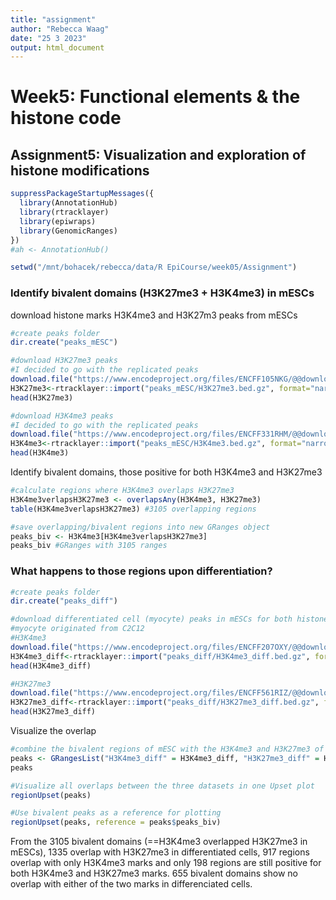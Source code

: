 ```yaml
---
title: "assignment"
author: "Rebecca Waag"
date: "25 3 2023"
output: html_document
---
```

# Week5: Functional elements & the histone code

## Assignment5: Visualization and exploration of histone modifications

```r
suppressPackageStartupMessages({
  library(AnnotationHub)
  library(rtracklayer)
  library(epiwraps)
  library(GenomicRanges)
})
#ah <- AnnotationHub()
```


```r
setwd("/mnt/bohacek/rebecca/data/R EpiCourse/week05/Assignment")
```

### Identify bivalent domains (H3K27me3 + H3K4me3) in mESCs

download histone marks H3K4me3 and H3K27m3 peaks from mESCs
```r
#create peaks folder
dir.create("peaks_mESC")

#download H3K27me3 peaks
#I decided to go with the replicated peaks
download.file("https://www.encodeproject.org/files/ENCFF105NKG/@@download/ENCFF105NKG.bed.gz",dest="peaks_mESC/H3K27me3.bed.gz")
H3K27me3<-rtracklayer::import("peaks_mESC/H3K27me3.bed.gz", format="narrowPeak")
head(H3K27me3)

#download H3K4me3 peaks
#I decided to go with the replicated peaks
download.file("https://www.encodeproject.org/files/ENCFF331RHM/@@download/ENCFF331RHM.bed.gz",dest="peaks_mESC/H3K4me3.bed.gz")
H3K4me3<-rtracklayer::import("peaks_mESC/H3K4me3.bed.gz", format="narrowPeak")
head(H3K4me3)
```

Identify bivalent domains, those positive for both H3K4me3 and H3K27me3

```r
#calculate regions where H3K4me3 overlaps H3K27me3
H3K4me3verlapsH3K27me3 <- overlapsAny(H3K4me3, H3K27me3)
table(H3K4me3verlapsH3K27me3) #3105 overlapping regions

#save overlapping/bivalent regions into new GRanges object
peaks_biv <- H3K4me3[H3K4me3verlapsH3K27me3]
peaks_biv #GRanges with 3105 ranges

```

### What happens to those regions upon differentiation?

```r
#create peaks folder
dir.create("peaks_diff")

#download differentiated cell (myocyte) peaks in mESCs for both histone marks
#myocyte originated from C2C12
#H3K4me3
download.file("https://www.encodeproject.org/files/ENCFF207OXY/@@download/ENCFF207OXY.bed.gz",dest="peaks_diff/H3K4me3_diff.bed.gz")
H3K4me3_diff<-rtracklayer::import("peaks_diff/H3K4me3_diff.bed.gz", format="narrowPeak")
head(H3K4me3_diff)

#H3K27me3
download.file("https://www.encodeproject.org/files/ENCFF561RIZ/@@download/ENCFF561RIZ.bed.gz",dest="peaks_diff/H3K27me3_diff.bed.gz")
H3K27me3_diff<-rtracklayer::import("peaks_diff/H3K27me3_diff.bed.gz", format="narrowPeak")
head(H3K27me3_diff)
```

Visualize the overlap

```r
#combine the bivalent regions of mESC with the H3K4me3 and H3K27me3 of differentiated cell peaks into one Grangeslist
peaks <- GRangesList("H3K4me3_diff" = H3K4me3_diff, "H3K27me3_diff" = H3K27me3_diff, "peaks_biv" = peaks_biv)
peaks

#Visualize all overlaps between the three datasets in one Upset plot
regionUpset(peaks)

#Use bivalent peaks as a reference for plotting
regionUpset(peaks, reference = peaks$peaks_biv)
```
From the 3105 bivalent domains (==H3K4me3 overlapped H3K27me3 in mESCs), 1335 overlap with H3K27me3 in differentiated cells, 917 regions overlap with only H3K4me3 marks and only 198 regions are still positive for both H3K4me3 and H3K27me3 marks. 655 bivalent domains show no overlap with either of the two marks in differenciated cells. 